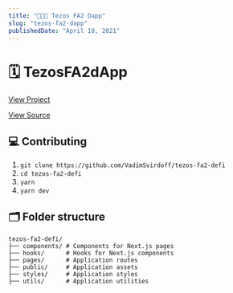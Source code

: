 ```yaml
---
title: "💸💸💸 Tezos FA2 Dapp"
slug: "tezos-fa2-dapp"
publishedDate: "April 10, 2021"
---
```


# 🗓 TezosFA2dApp

[View Project](https://tezos-fa2-defi.vercel.app/)

[View Source](https://github.com/VadimSvirdoff/tezos-fa2-defi)


## 💻 Contributing

1. `git clone https://github.com/VadimSvirdoff/tezos-fa2-defi`
2. `cd tezos-fa2-defi`
3. `yarn`
3. `yarn dev`

## 🗂 Folder structure

```
tezos-fa2-defi/
├── components/ # Components for Next.js pages
├── hooks/      # Hooks for Next.js components
├── pages/      # Application routes
├── public/     # Application assets
├── styles/     # Application styles
├── utils/      # Application utilities
```